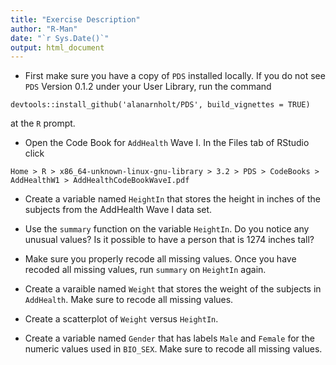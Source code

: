 ```yaml
---
title: "Exercise Description"
author: "R-Man"
date: "`r Sys.Date()`"
output: html_document
---
```


* First make sure you have a copy of `PDS` installed locally.  If you do not see `PDS` Version 0.1.2 under your User Library, run the command

```
devtools::install_github('alanarnholt/PDS', build_vignettes = TRUE)
```
at the `R` prompt.

* Open the Code Book for `AddHealth` Wave I. In the Files tab of RStudio click 
```
Home > R > x86_64-unknown-linux-gnu-library > 3.2 > PDS > CodeBooks > AddHealthW1 > AddHealthCodeBookWaveI.pdf
```

* Create a variable named `HeightIn` that stores the height in inches of the subjects from the AddHealth Wave I data set.

* Use the `summary` function on the variable `HeightIn`.  Do you notice any unusual values?  Is it possible to have a person that is 1274 inches tall?

* Make sure you properly recode all missing values.  Once you have recoded all missing values, run `summary` on `HeightIn` again.

* Create a varaible named `Weight` that stores the weight of the subjects in `AddHealth`.  Make sure to recode all missing values.

* Create a scatterplot of `Weight` versus `HeightIn`.

* Create a variable named `Gender` that has labels `Male` and `Female` for the numeric values used in `BIO_SEX`.  Make sure to recode all missing values.

